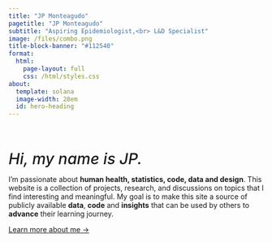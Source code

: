 ```yaml
---
title: "JP Monteagudo"
pagetitle: "JP Monteagudo"
subtitle: "Aspiring Epidemiologist,<br> L&D Specialist"
image: /files/combo.png
title-block-banner: "#112540"
format:
  html:
    page-layout: full
    css: /html/styles.css
about:
  template: solana
  image-width: 28em
  id: hero-heading
---
```


<br><br>

::: {#hero-heading}
<p style="font-weight: 500;">
<i><span style="font-size:30px;">Hi, my name is JP.</span></i>
</p>
<p style="font-weight: 400;">
I'm passionate about **human health, statistics, code, data and design**. This website is a collection of projects, research, and discussions on topics that I find interesting and meaningful. My goal is to make this site a source of publicly available **data**, **code** and **insights** that can be used by others to **advance** their learning journey. 
</p>
[Learn more about me &rarr;](/about){.about-links .subtitle}

:::
